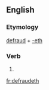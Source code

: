 ==English==

===Etymology===
[[defraud]] + [[-eth]]

===Verb===
{{infl|en|verb form}}

# {{archaic third-person singular of|defraud}}

[[fr:defraudeth]]